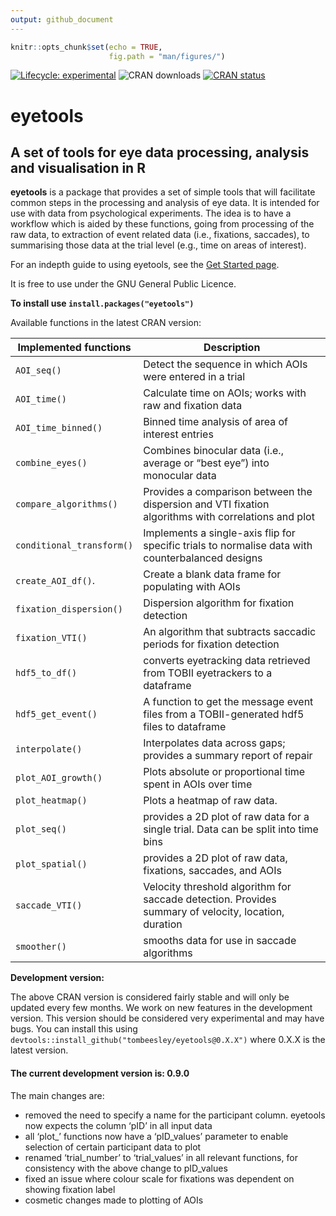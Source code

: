```yaml
---
output: github_document
---
```

<!-- 

README.md is generated from README.Rmd. Please edit README.Rmd 

If you use index.Rmd or README.Rmd it's your responsibility to knit the document to create the corresponding .md. pkgdown does not do this for you because it only touches files in the doc/ directory.

-->


```r
knitr::opts_chunk$set(echo = TRUE,
                      fig.path = "man/figures/")

```

<!-- badges: start -->
[![Lifecycle: experimental](https://img.shields.io/badge/lifecycle-experimental-orange.svg)](https://lifecycle.r-lib.org/articles/stages.html#experimental)
![CRAN downloads](https://cranlogs.r-pkg.org/badges/grand-total/eyetools)
[![CRAN status](https://www.r-pkg.org/badges/version/eyetools)](https://CRAN.R-project.org/package=eyetools)
<!-- badges: end -->

# **eyetools**

## A set of tools for eye data processing, analysis and visualisation in R

**eyetools** is a package that provides a set of simple tools that will
facilitate common steps in the processing and analysis of eye data. It
is intended for use with data from psychological experiments. The idea
is to have a workflow which is aided by these functions, going from
processing of the raw data, to extraction of event related data (i.e.,
fixations, saccades), to summarising those data at the trial level
(e.g., time on areas of interest).

For an indepth guide to using eyetools, see the [Get Started
page](https://tombeesley.github.io/eyetools/articles/eyetools.html).

It is free to use under the GNU General Public Licence.

**To install use `install.packages("eyetools")`**

Available functions in the latest CRAN version:

| Implemented functions     | Description                                                                                          |
|---------------------------|------------------------------------------------------------------------------------------------------|
| `AOI_seq()`               | Detect the sequence in which AOIs were entered in a trial                                            |
| `AOI_time()`              | Calculate time on AOIs; works with raw and fixation data                                             |
| `AOI_time_binned()`       | Binned time analysis of area of interest entries                                                     |
| `combine_eyes()`          | Combines binocular data (i.e., average or “best eye”)  into monocular data                           |
| `compare_algorithms()`    | Provides a comparison between the dispersion and VTI fixation algorithms with correlations and plot  |
| `conditional_transform()` | Implements a single-axis flip for specific trials to normalise data with counterbalanced designs     |
| `create_AOI_df()`.        | Create a blank data frame for populating with AOIs                                                   |
| `fixation_dispersion()`   | Dispersion algorithm for fixation detection                                                          |
| `fixation_VTI()`          | An algorithm that subtracts saccadic periods for fixation detection                                  |
| `hdf5_to_df()`            | converts eyetracking data retrieved from TOBII eyetrackers to a dataframe                            |
| `hdf5_get_event()`        | A function to get the message event files from a TOBII-generated hdf5 files to dataframe             |
| `interpolate()`           | Interpolates data across gaps; provides a summary report of repair                                   |
| `plot_AOI_growth()`       | Plots absolute or proportional time spent in AOIs over time                                          |
| `plot_heatmap()`          | Plots a heatmap of raw data.                                                                         |
| `plot_seq()`              | provides a 2D plot of raw data for a single trial. Data can be split into time bins                  |
| `plot_spatial()`          | provides a 2D plot of raw data, fixations, saccades, and AOIs                                        |
| `saccade_VTI()`           | Velocity threshold algorithm for saccade detection. Provides summary of velocity, location, duration |
| `smoother()`              | smooths data for use in saccade algorithms                                                           |

**Development version:**

The above CRAN version is considered fairly stable and will only be updated every few months. We work on new features in the development version. This version should be considered very experimental and may have bugs. You can install this using `devtools::install_github("tombeesley/eyetools@0.X.X")` where 0.X.X is the latest version. 

#### The current development version is: 0.9.0
The main changes are:

* removed the need to specify a name for the participant column. eyetools now expects the column 'pID' in all input data
* all 'plot_' functions now have a 'pID_values' parameter to enable selection of certain participant data to plot
* renamed 'trial_number' to 'trial_values' in all relevant functions, for consistency with the above change to pID_values
* fixed an issue where colour scale for fixations was dependent on showing fixation label
* cosmetic changes made to plotting of AOIs 
